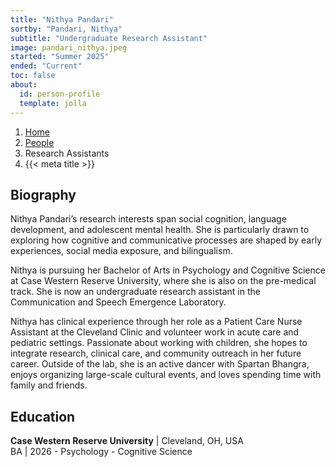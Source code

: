```yaml
---
title: "Nithya Pandari"
sortby: "Pandari, Nithya"
subtitle: "Undergraduate Research Assistant"
image: pandari_nithya.jpeg
started: "Summer 2025"
ended: "Current"
toc: false
about:
  id: person-profile
  template: jolla
---
```


```{=html}
<nav aria-label="breadcrumb">
  <ol class="breadcrumb">
    <li class="breadcrumb-item"><a href="../../index.html">Home</a></li>
    <li class="breadcrumb-item"><a href="../../people.html">People</a></li>
    <li class="breadcrumb-item active">Research Assistants</li>
    <li class="breadcrumb-item active" aria-current="page">{{< meta title >}}</li>
  </ol>
</nav>
```
::: {#person-profile}
## Biography

Nithya Pandari’s research interests span social cognition, language development, and adolescent mental health. She is particularly drawn to exploring how cognitive and communicative processes are shaped by early experiences, social media exposure, and bilingualism. 

Nithya is pursuing her Bachelor of Arts in Psychology and Cognitive Science at Case Western Reserve University, where she is also on the pre-medical track. She is now an undergraduate research assistant in the Communication and Speech Emergence Laboratory.

Nithya has clinical experience through her role as a Patient Care Nurse Assistant at the Cleveland Clinic and volunteer work in acute care and pediatric settings. Passionate about working with children, she hopes to integrate research, clinical care, and community outreach in her future career. Outside of the lab, she is an active dancer with Spartan Bhangra, enjoys organizing large-scale cultural events, and loves spending time with family and friends. 

## Education

**Case Western Reserve University** \| Cleveland, OH, USA<br /> BA \| 2026
  - Psychology
  - Cognitive Science


:::

